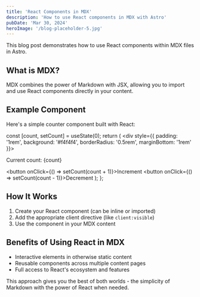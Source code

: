 ```yaml
---
title: 'React Components in MDX'
description: 'How to use React components in MDX with Astro'
pubDate: 'Mar 30, 2024'
heroImage: '/blog-placeholder-5.jpg'
---
```


This blog post demonstrates how to use React components within MDX files in Astro.

## What is MDX?

MDX combines the power of Markdown with JSX, allowing you to import and use React components directly in your content.

## Example Component

Here's a simple counter component built with React:


  const [count, setCount] = useState(0);
  return (
    <div style={{ padding: '1rem', background: '#f4f4f4', borderRadius: '0.5rem', marginBottom: '1rem' }}>
      <p>Current count: {count}</p>
      <button onClick={() => setCount(count + 1)}>Increment</button>
      <button onClick={() => setCount(count - 1)}>Decrement</button>
    </div>
  );
};

<Counter client:visible />

## How It Works

1. Create your React component (can be inline or imported)
2. Add the appropriate client directive (like `client:visible`)
3. Use the component in your MDX content

## Benefits of Using React in MDX

- Interactive elements in otherwise static content
- Reusable components across multiple content pages
- Full access to React's ecosystem and features

This approach gives you the best of both worlds - the simplicity of Markdown with the power of React when needed. 